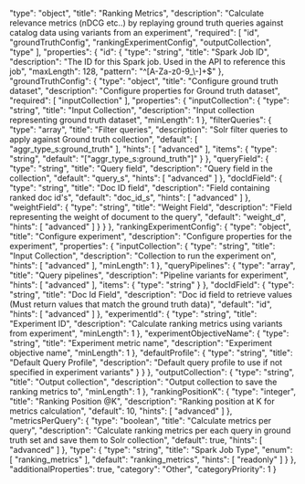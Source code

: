   "type": "object",
  "title": "Ranking Metrics",
  "description": "Calculate relevance metrics (nDCG etc..) by replaying ground truth queries against catalog data using variants from an experiment",
  "required": [
    "id",
    "groundTruthConfig",
    "rankingExperimentConfig",
    "outputCollection",
    "type"
  ],
  "properties": {
    "id": {
      "type": "string",
      "title": "Spark Job ID",
      "description": "The ID for this Spark job. Used in the API to reference this job",
      "maxLength": 128,
      "pattern": "^[A-Za-z0-9_\\-]+$"
    },
    "groundTruthConfig": {
      "type": "object",
      "title": "Configure ground truth dataset",
      "description": "Configure properties for Ground truth dataset",
      "required": [
        "inputCollection"
      ],
      "properties": {
        "inputCollection": {
          "type": "string",
          "title": "Input Collection",
          "description": "Input collection representing ground truth dataset",
          "minLength": 1
        },
        "filterQueries": {
          "type": "array",
          "title": "Filter queries",
          "description": "Solr filter queries to apply against Ground truth collection",
          "default": [
            "aggr_type_s:ground_truth"
          ],
          "hints": [
            "advanced"
          ],
          "items": {
            "type": "string",
            "default": "[\"aggr_type_s:ground_truth\"]"
          }
        },
        "queryField": {
          "type": "string",
          "title": "Query field",
          "description": "Query field in the collection",
          "default": "query_s",
          "hints": [
            "advanced"
          ]
        },
        "docIdField": {
          "type": "string",
          "title": "Doc ID field",
          "description": "Field containing ranked doc id's",
          "default": "doc_id_s",
          "hints": [
            "advanced"
          ]
        },
        "weightField": {
          "type": "string",
          "title": "Weight Field",
          "description": "Field representing the weight of document to the query",
          "default": "weight_d",
          "hints": [
            "advanced"
          ]
        }
      }
    },
    "rankingExperimentConfig": {
      "type": "object",
      "title": "Configure experiment",
      "description": "Configure properties for the experiment",
      "properties": {
        "inputCollection": {
          "type": "string",
          "title": "Input Collection",
          "description": "Collection to run the experiment on",
          "hints": [
            "advanced"
          ],
          "minLength": 1
        },
        "queryPipelines": {
          "type": "array",
          "title": "Query pipelines",
          "description": "Pipeline variants for experiment",
          "hints": [
            "advanced"
          ],
          "items": {
            "type": "string"
          }
        },
        "docIdField": {
          "type": "string",
          "title": "Doc Id Field",
          "description": "Doc id field to retrieve values (Must return values that match the ground truth data)",
          "default": "id",
          "hints": [
            "advanced"
          ]
        },
        "experimentId": {
          "type": "string",
          "title": "Experiment ID",
          "description": "Calculate ranking metrics using variants from experiment",
          "minLength": 1
        },
        "experimentObjectiveName": {
          "type": "string",
          "title": "Experiment metric name",
          "description": "Experiment objective name",
          "minLength": 1
        },
        "defaultProfile": {
          "type": "string",
          "title": "Default Query Profile",
          "description": "Default query profile to use if not specified in experiment variants"
        }
      }
    },
    "outputCollection": {
      "type": "string",
      "title": "Output collection",
      "description": "Output collection to save the ranking metrics to",
      "minLength": 1
    },
    "rankingPositionK": {
      "type": "integer",
      "title": "Ranking Position @K",
      "description": "Ranking position at K for metrics calculation",
      "default": 10,
      "hints": [
        "advanced"
      ]
    },
    "metricsPerQuery": {
      "type": "boolean",
      "title": "Calculate metrics per query",
      "description": "Calculate ranking metrics per each query in ground truth set and save them to Solr collection",
      "default": true,
      "hints": [
        "advanced"
      ]
    },
    "type": {
      "type": "string",
      "title": "Spark Job Type",
      "enum": [
        "ranking_metrics"
      ],
      "default": "ranking_metrics",
      "hints": [
        "readonly"
      ]
    }
  },
  "additionalProperties": true,
  "category": "Other",
  "categoryPriority": 1
}
